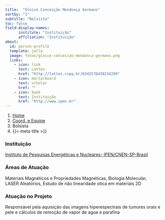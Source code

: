 ```yaml
---
title:  "Gleice Conceição Mendonça Germano"
sortby: "1"
subtitle: "Bolsista"
toc: false
field-display-names:
      institute: "Instituição"
      affiliation: "Instituição"
about:
  id: person-profile
  template: jolla
  image: fotos/gleice-conceicao-mendonca-germano.png
  links:
    - icon: link
      text: Lattes
      href: "http://lattes.cnpq.br/0342570439234299"
    - icon: mortarboard
      text: scholar
      href: ""
    - icon: bank
      text: Instituição
      href: "http://www.ipen.br"
---
```


```{=html}
<nav aria-label="breadcrumb">
  <ol class="breadcrumb">
    <li class="breadcrumb-item"><a href="../../index.html">Home</a></li>
    <li class="breadcrumb-item"><a href="../coord-equipe.html">Coord. e Equipe</a></li>
    <li class="breadcrumb-item active">Bolsista</li>
    <li class="breadcrumb-item active" aria-current="page">{{< meta title >}}</li>
  </ol>
</nav>
```
:::{#person-profile}
:::

### Instituição

[Instituto de Pesquisas Energéticas e Nucleares- IPEN/CNEN-SP-Brasil](http://www.ipen.br)

### Áreas de Atuação

Materiais Magnéticos e Propriedades Magnéticas, Biologia Molecular, LASER Aleatórios, Estudo de não linearidade otica em materiais 2D

### Atuação no Projeto

Responsável pela aquisição das imagens hiperespectrais de tumores orais e pele e cálculos de remoção de vapor de agua e parafina
